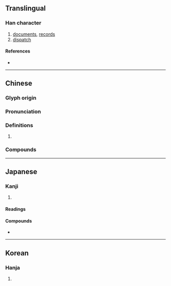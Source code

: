 {{character info/new}}
==Translingual==

===Han character===
{{Han char|rn=91|rad=片|as=09|sn=13|four=24094|canj=LLPTD,LNPTD|ids=⿰片枼}}

# [[documents]], [[records]]
# [[dispatch]]

====References====
* {{Han ref|kx=0694.030|dkj=19871|dj=1107.130|hdz=32017.100|uh=7252|ud=29266|bh=B7DE|bd=47070}}

----

==Chinese==
{{zh-forms}}

===Glyph origin===
{{Han etym}}

===Pronunciation===
{{zh-pron
|m=dié
|m-s=
|c=dip6
|c-t=
|g=
|h=pfs=
|j=
|mb=
|md=
|mn=
|mn-t=
|w=
|x=
|mc=y
|oc=y
|cat=
}}

===Definitions===
{{zh-hanzi}}

# {{rfdef|lang=zh}}

===Compounds===
{{zh-der|五花度牒|最後通牒|度牒|世牒|官牒|信牒|牒狀|戒牒|牒籍|文牒|敕牒|截蒲為牒|玉牒|牒訴|牒發|牒文|牒記|移牒|發牒|訟牒|譜牒|通牒|蒲牒寫書}}

----

==Japanese==

===Kanji===
{{ja-kanji|grade=|rs=片09}}

# {{defn|lang=ja|sort=片09}}

====Readings====
{{ja-readings
|goon=じょう
|kanon=ちょう<てふ
|kun=ふだ-
}}

====Compounds====
* {{ja-r|符牒|ふちょう}}

----

==Korean==

===Hanja===
{{ko-hanja|hangeul=첩|eumhun=|rv=cheop|mr=ch'ŏp|y=chep}}

# {{defn|lang=ko|sort=片09}}